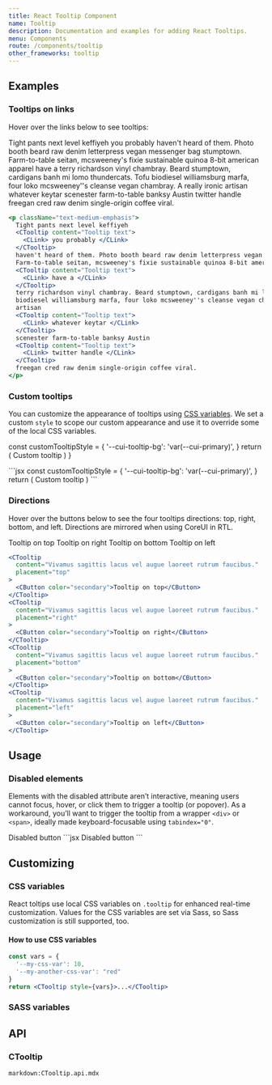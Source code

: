 ```yaml
---
title: React Tooltip Component
name: Tooltip
description: Documentation and examples for adding React Tooltips.
menu: Components
route: /components/tooltip
other_frameworks: tooltip
---
```



## Examples

### Tooltips on links

Hover over the links below to see tooltips:

<Example className="text-medium-emphasis">
  Tight pants next level keffiyeh <CTooltip content="Tooltip text"><CLink>you&nbsp;probably</CLink></CTooltip>
  haven't heard of them. Photo booth beard raw denim letterpress vegan messenger bag stumptown.
  Farm-to-table seitan, mcsweeney's fixie sustainable quinoa 8-bit american apparel <CTooltip content="Tooltip text"><CLink>have&nbsp;a</CLink></CTooltip>
  terry richardson vinyl chambray. Beard stumptown, cardigans banh mi lomo thundercats. Tofu
  biodiesel williamsburg marfa, four loko mcsweeney''s cleanse vegan chambray. A really ironic
  artisan <CTooltip content="Tooltip text"><CLink>whatever&nbsp;keytar</CLink></CTooltip>
  scenester farm-to-table banksy Austin <CTooltip content="Tooltip text"><CLink>twitter&nbsp;handle</CLink></CTooltip>
  freegan cred raw denim single-origin coffee viral.
</Example>


```jsx
<p className="text-medium-emphasis">
  Tight pants next level keffiyeh
  <CTooltip content="Tooltip text">
    <CLink> you probably </CLink>
  </CTooltip>
  haven't heard of them. Photo booth beard raw denim letterpress vegan messenger bag stumptown.
  Farm-to-table seitan, mcsweeney's fixie sustainable quinoa 8-bit american apparel
  <CTooltip content="Tooltip text">
    <CLink> have a </CLink>
  </CTooltip>
  terry richardson vinyl chambray. Beard stumptown, cardigans banh mi lomo thundercats. Tofu
  biodiesel williamsburg marfa, four loko mcsweeney''s cleanse vegan chambray. A really ironic
  artisan
  <CTooltip content="Tooltip text">
    <CLink> whatever keytar </CLink>
  </CTooltip>
  scenester farm-to-table banksy Austin
  <CTooltip content="Tooltip text">
    <CLink> twitter handle </CLink>
  </CTooltip>
  freegan cred raw denim single-origin coffee viral.
</p>
```

### Custom tooltips

You can customize the appearance of tooltips using [CSS variables](#css-variables). We set a custom `style` to scope our custom appearance and use it to override some of the local CSS variables.

  const customTooltipStyle = {
    '--cui-tooltip-bg': 'var(--cui-primary)',
  }
  return (
    <CTooltip
      content="This top tooltip is themed via CSS variables."
      placement="top"
      style={customTooltipStyle}
    >
      <CButton color="secondary">Custom tooltip</CButton>
    </CTooltip>
  )
}

<Example>
  <CustomTooltipsExample />
</Example>
```jsx
const customTooltipStyle = {
  '--cui-tooltip-bg': 'var(--cui-primary)',
}
return (
  <CTooltip
    content="This top tooltip is themed via CSS variables."
    placement="top"
    style={customTooltipStyle}
  >
    <CButton color="secondary">Custom tooltip</CButton>
  </CTooltip>
)
```

### Directions

Hover over the buttons below to see the four tooltips directions: top, right, bottom, and left. Directions are mirrored when using CoreUI in RTL.

<Example>
  <CTooltip content="Vivamus sagittis lacus vel augue laoreet rutrum faucibus." placement="top">
    <CButton color="secondary">Tooltip on top</CButton>
  </CTooltip>
  <CTooltip content="Vivamus sagittis lacus vel augue laoreet rutrum faucibus." placement="right">
    <CButton color="secondary">Tooltip on right</CButton>
  </CTooltip>
  <CTooltip content="Vivamus sagittis lacus vel augue laoreet rutrum faucibus." placement="bottom">
    <CButton color="secondary">Tooltip on bottom</CButton>
  </CTooltip>
  <CTooltip content="Vivamus sagittis lacus vel augue laoreet rutrum faucibus." placement="left">
    <CButton color="secondary">Tooltip on left</CButton>
  </CTooltip>
</Example>

```jsx
<CTooltip
  content="Vivamus sagittis lacus vel augue laoreet rutrum faucibus."
  placement="top"
>
  <CButton color="secondary">Tooltip on top</CButton>
</CTooltip>
<CTooltip
  content="Vivamus sagittis lacus vel augue laoreet rutrum faucibus."
  placement="right"
>
  <CButton color="secondary">Tooltip on right</CButton>
</CTooltip>
<CTooltip
  content="Vivamus sagittis lacus vel augue laoreet rutrum faucibus."
  placement="bottom"
>
  <CButton color="secondary">Tooltip on bottom</CButton>
</CTooltip>
<CTooltip
  content="Vivamus sagittis lacus vel augue laoreet rutrum faucibus."
  placement="left"
>
  <CButton color="secondary">Tooltip on left</CButton>
</CTooltip>
```

## Usage

### Disabled elements

Elements with the disabled attribute aren’t interactive, meaning users cannot focus, hover, or click them to trigger a tooltip (or popover). As a workaround, you’ll want to trigger the tooltip from a wrapper `<div>` or `<span>`, ideally made keyboard-focusable using `tabindex="0"`.

<Example>
  <CTooltip
    content="Disabled tooltip"
    trigger={['hover', 'focus']}
  >
    <span className="d-inline-block" tabIndex={0}>
      <CButton color="primary" disabled>Disabled button</CButton>
    </span>
  </CTooltip>
</Example>
```jsx
<CTooltip
  content="Disabled tooltip"
  trigger={['hover', 'focus']}
>
  <span className="d-inline-block" tabIndex={0}>
    <CButton color="primary" disabled>Disabled button</CButton>
  </span>
</CTooltip>
```

## Customizing

### CSS variables

React toltips use local CSS variables on `.tooltip` for enhanced real-time customization. Values for the CSS variables are set via Sass, so Sass customization is still supported, too.

<ScssDocs file="_tooltip.scss" capture="tooltip-css-vars"/>

#### How to use CSS variables

```jsx
const vars = { 
  '--my-css-var': 10,
  '--my-another-css-var': "red" 
}
return <CTooltip style={vars}>...</CTooltip>
```

### SASS variables

<ScssDocs file="_variables.scss" capture="tooltip-variables"/>

## API

### CTooltip

`markdown:CTooltip.api.mdx`
